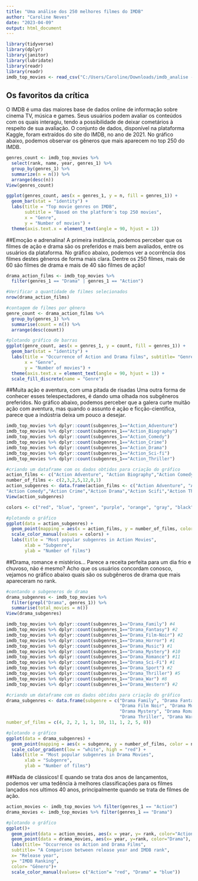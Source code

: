 ---
title: "Uma análise dos 250 melhores filmes do IMDB"
author: "Caroline Neves"
date: "2023-04-09"
output: html_document
---


```{r}
library(tidyverse)
library(dplyr)
library(janitor)
library(lubridate)
library(readr)
library(readr)
imdb_top_movies <- read_csv("C:/Users/Caroline/Downloads/imdb_analise - IMDB Top 250 Movies.csv")
```


## Os favoritos da crítica 

  O IMDB é uma das maiores base de dados online de informação sobre cinema TV, música e games. Seus usuários podem avaliar os conteúdos com os quais interagiu, tendo a possibilidade de deixar cometários à respeito de sua avaliação.
  O conjunto de dados, disponível na plataforma Kaggle, foram extraídos do site do IMDB, no ano de 2021.
  No gráfico abaixo, podemos observar os gêneros que mais aparecem no top 250 do IMDB.

```{r}
genres_count <- imdb_top_movies %>%
  select(rank, name, year, genres_1) %>%
  group_by(genres_1) %>%
  summarize(n = n()) %>%
  arrange(desc(n))
View(genres_count)

ggplot(genres_count, aes(x = genres_1, y = n, fill = genres_1)) +
  geom_bar(stat = "identity") +
  labs(title = "Top movie genres on IMDB",
       subtitle = "Based on the platform's top 250 movies",
       x = "Genre",
       y = "Number of movies") +
  theme(axis.text.x = element_text(angle = 90, hjust = 1))
```


##Emoção e adrenalina!
  A primeira instância, podemos perceber que os filmes de ação e drama são os preferidos e mais bem avaliados, entre os usuários da plataforma. No gráfico abaixo, podemos ver a ocorrência dos filmes destes gêneros de forma mais clara. Dentre os 250 filmes, mais de 60 são filmes de drama e mais de 40 são filmes de ação!


```{r}
drama_action_films <- imdb_top_movies %>%
  filter(genres_1 == "Drama" | genres_1 == "Action")

#Verificar a quantidade de filmes selecionados
nrow(drama_action_films)

#contagem de filmes por gênero
genre_count <- drama_action_films %>%
  group_by(genres_1) %>%
  summarise(count = n()) %>%
  arrange(desc(count))

#plotando gráfico de barras
ggplot(genre_count, aes(x = genres_1, y = count, fill = genres_1)) +
  geom_bar(stat = "identity") +
  labs(title = "Occurrence of Action and Drama films", subtitle= "Genres and Subgenres",
       x = "Genre",
       y = "Number of movies") +
  theme(axis.text.x = element_text(angle = 90, hjust = 1)) +
  scale_fill_discrete(name = "Genre")
```


##Muita ação e aventura, com uma pitada de risadas
  Uma outra forma de conhecer esses telespectadores, é dando uma olhada nos subgêneros preferidos. No gráfico abaixo, podemos perceber que a galera curte muitão ação com aventura, mas quando o assunto é ação e ficção-científica, parece que a indústria deixa um pouco a desejar.


```{r}
imdb_top_movies %>% dplyr::count(subgenres_1=="Action_Adventure") 
imdb_top_movies %>% dplyr::count(subgenres_1=="Action_Biography") 
imdb_top_movies %>% dplyr::count(subgenres_1=="Action_Comedy") 
imdb_top_movies %>% dplyr::count(subgenres_1=="Action_Crime") 
imdb_top_movies %>% dplyr::count(subgenres_1=="Action_Drama") 
imdb_top_movies %>% dplyr::count(subgenres_1=="Action_Sci-fi") 
imdb_top_movies %>% dplyr::count(subgenres_1=="Action_Thriller") 

#criando um dataframe com os dados obtidos para criação do gráfico
action_films <- c("Action Adventure", "Action Biography","Action Comedy","Action Crime","Action Drama","Action Scifi","Action Thriller")
number_of_films <- c(2,3,2,5,12,0,1)
action_subgenres <- data.frame(action_films <- c("Action Adventure", "Action Biography",
"Action Comedy","Action Crime","Action Drama","Action Scifi","Action Thriller"), number_of_films <- c(2,3,2,5,12,0,1))
View(action_subgenres)

colors <- c("red", "blue", "green", "purple", "orange", "gray", "black")

#plotando o gráfico
ggplot(data = action_subgenres) +
  geom_point(mapping = aes(x = action_films, y = number_of_films, color = action_films), size = 9) +
  scale_color_manual(values = colors) +
  labs(title = "Most popular subgenres in Action Movies",
       xlab = "Subgenre",
       ylab = "Number of films")
```


##Drama, romance e mistérios...
  Parece a receita perfeita para um dia frio e chuvoso, não é mesmo? Acho que os usuários concordam conosco, vejamos no gráfico abaixo quais são os subgêneros de drama que mais apareceram no rank.


```{r}
#contando o subgeneros de drama
drama_subgenres <- imdb_top_movies %>%
  filter(grepl("Drama", genres_1)) %>%
  summarise(total_movies = n())
View(drama_subgenres)

imdb_top_movies %>% dplyr::count(subgenres_1=="Drama_Family") #4
imdb_top_movies %>% dplyr::count(subgenres_1=="Drama_Fantasy") #2
imdb_top_movies %>% dplyr::count(subgenres_1=="Drama_Film-Noir") #2
imdb_top_movies %>% dplyr::count(subgenres_1=="Drama_Horror") #1
imdb_top_movies %>% dplyr::count(subgenres_1=="Drama_Music") #1
imdb_top_movies %>% dplyr::count(subgenres_1=="Drama_Mystery") #10
imdb_top_movies %>% dplyr::count(subgenres_1=="Drama_Romance") #11
imdb_top_movies %>% dplyr::count(subgenres_1=="Drama_Sci-Fi") #1
imdb_top_movies %>% dplyr::count(subgenres_1=="Drama_Sport") #2
imdb_top_movies %>% dplyr::count(subgenres_1=="Drama_Thriller") #5
imdb_top_movies %>% dplyr::count(subgenres_1=="Drama_War") #8
imdb_top_movies %>% dplyr::count(subgenres_1=="Drama_Western") #2

#criando um dataframe com os dados obtidos para criação do gráfico
drama_subgenres <- data.frame(subgenre = c("Drama Family", "Drama Fantasy",
                                           "Drama Film Noir", "Drama Music",
                                           "Drama Mystery", "Drama Romance", "Drama Sci-fi", "Drama Sport",
                                           "Drama Thriller", "Drama War", "Drama Western"),
number_of_films = c(4, 2, 2, 1, 1, 10, 11, 1, 2, 5, 8))

#plotando o gráfico
ggplot(data = drama_subgenres) +
  geom_point(mapping = aes(x = subgenre, y = number_of_films, color = number_of_films), size = 9) +
  scale_color_gradient(low = "white", high = "red") +
  labs(title = "Most popular subgenres in Drama Movies",
       xlab = "Subgenre",
       ylab = "Number of films")
```


##Nada de clássicos!
  E quando se trata dos anos de lançamentos, podemos ver uma tedência à melhores classificações para os filmes lançados nos ultimos 40 anos, principalmente quando se trata de filmes de ação. 

```{r}
action_movies <- imdb_top_movies %>% filter(genres_1 == "Action")
drama_movies <- imdb_top_movies %>% filter(genres_1 == "Drama")

#plotando o gráfico 
ggplot()+
  geom_point(data = action_movies, aes(x = year, y= rank, color="Action"), alpha = 0.5, size = 4)+
  geom_point(data = drama_movies, aes(x= year, y=rank, color="Drama"), alpha= 0.5, size = 4)+
  labs(title= "Occurrence os Action and Drama Films",
  subtitle= "A Comparison between release year and IMDB rank",
  x= "Release year",
  y= "IMDB Ranking",
  color= "Gênero")+
  scale_color_manual(values= c("Action"= "red", "Drama" = "blue"))
```

